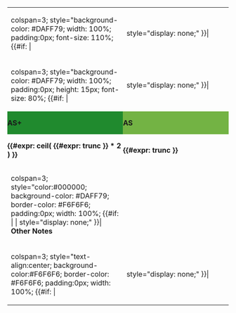 	<div id="aircom">
{| class="mw-collapsible mw-collapsed wikitable" style="text-align:center; vertical-align: top; min-width: 250px; max-width: 250px; border-collapse: collapse;"
|-
| colspan=3; style="background-color: #DAFF79; width: 100%; padding:0px; font-size: 110%; {{#if: {{{Map|}}} | 
| style="display: none;" }}| '''{{{Map}}}'''
|-
| colspan=3; style="background-color: #DAFF79; width: 100%; padding:0px; height: 15px; font-size: 80%; {{#if: {{{Fleet|}}} | 
| style="display: none;" }}| '''{{{Fleet}}}'''
|- style="color:#FFFFFF;"
|style="background-color:#208A2E; padding:0px; border-color: #F6F6F6; width: 33%;" | '''AS+'''
|style="background-color:#73B344; padding:0px; border-color: #F6F6F6; width: 33%;" | '''AS'''
|style="background-color:#DBA222; padding:0px; border-color: #F6F6F6; width: 33%;"  | '''AP'''
|- style="background-color:#F6F6F6;"
|style="padding:0px; border-color: #F6F6F6; width: 33%;"| '''{{#expr: ceil( {{#expr: trunc {{{AS|0}}} }} * 2 ) }}''' 
|style="padding:0px; border-color: #F6F6F6; width: 33%;"| '''{{#expr: trunc {{{AS|0}}} }}''' 
|style="padding:0px; border-color: #F6F6F6; width: 33%;"| '''{{#expr: ceil( {{#expr: trunc {{{AS|0}}} }} * 4 / 9 ) }}'''
|-	
| colspan=3; style="color:#000000; background-color: #DAFF79; border-color: #F6F6F6; padding:0px; width: 100%; {{#if: {{{Notes|}}} | | style="display: none;" }}| '''Other Notes'''
|-
|colspan=3; style="text-align:center; background-color:#F6F6F6; border-color: #F6F6F6; padding:0px; width: 100%; {{#if: {{{Notes|}}} | 
| style="display: none;" }}|{{{Notes}}}
|} </div>

<noinclude>
{{documentation}}
{{AirControlSystem/sandbox
| Map = 3-5 BGK FINAL
| Fleet = CL + 4DD + (DD/CAV/AV)
| AS = 35
| Notes = Enemy has no air power prior to final form
}}
</noinclude>